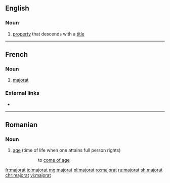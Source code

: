 ==English==

===Noun===
{{en-noun}}

# {{context|legal|lang=en}} [[property]] that descends with a [[title]]
----
==French==

===Noun===
{{fr-noun|m}}

# [[#English|majorat]]
===External links===
* {{R:TLFi}}

----
==Romanian==

===Noun===
{{ro-noun|n}}

# [[age]] (time of life when one attains full person rights)
#: {{l|ro|ajunge la majorat|''a ajunge la '''majorat'''''}}
#:: to [[come of age]]

[[fr:majorat]]
[[io:majorat]]
[[mg:majorat]]
[[pl:majorat]]
[[ro:majorat]]
[[ru:majorat]]
[[sh:majorat]]
[[chr:majorat]]
[[vi:majorat]]